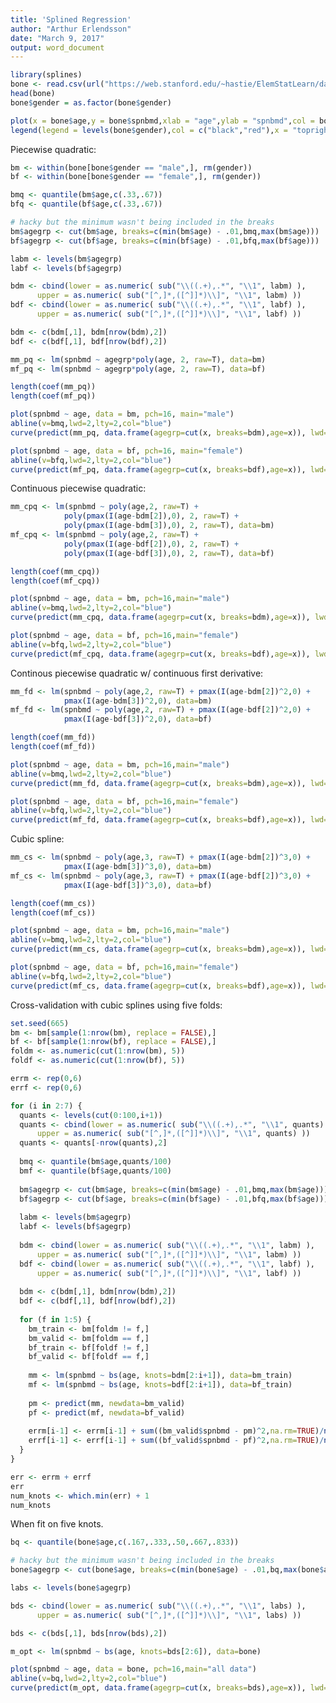 ```yaml
---
title: 'Splined Regression'
author: "Arthur Erlendsson"
date: "March 9, 2017"
output: word_document
---
```

```r
library(splines)
bone <- read.csv(url("https://web.stanford.edu/~hastie/ElemStatLearn/datasets/bone.data"),sep="\t")
head(bone)
bone$gender = as.factor(bone$gender)
```

```r
plot(x = bone$age,y = bone$spnbmd,xlab = "age",ylab = "spnbmd",col = bone$gender)
legend(legend = levels(bone$gender),col = c("black","red"),x = "topright",pch=3)
```

Piecewise quadratic:

```r
bm <- within(bone[bone$gender == "male",], rm(gender))
bf <- within(bone[bone$gender == "female",], rm(gender))

bmq <- quantile(bm$age,c(.33,.67))
bfq <- quantile(bf$age,c(.33,.67))

# hacky but the minimum wasn't being included in the breaks
bm$agegrp <- cut(bm$age, breaks=c(min(bm$age) - .01,bmq,max(bm$age)))
bf$agegrp <- cut(bf$age, breaks=c(min(bf$age) - .01,bfq,max(bf$age)))

labm <- levels(bm$agegrp)
labf <- levels(bf$agegrp)

bdm <- cbind(lower = as.numeric( sub("\\((.+),.*", "\\1", labm) ),
      upper = as.numeric( sub("[^,]*,([^]]*)\\]", "\\1", labm) ))
bdf <- cbind(lower = as.numeric( sub("\\((.+),.*", "\\1", labf) ),
      upper = as.numeric( sub("[^,]*,([^]]*)\\]", "\\1", labf) ))

bdm <- c(bdm[,1], bdm[nrow(bdm),2])
bdf <- c(bdf[,1], bdf[nrow(bdf),2])

mm_pq <- lm(spnbmd ~ agegrp*poly(age, 2, raw=T), data=bm)
mf_pq <- lm(spnbmd ~ agegrp*poly(age, 2, raw=T), data=bf)

length(coef(mm_pq))
length(coef(mf_pq))

plot(spnbmd ~ age, data = bm, pch=16, main="male")
abline(v=bmq,lwd=2,lty=2,col="blue")
curve(predict(mm_pq, data.frame(agegrp=cut(x, breaks=bdm),age=x)), lwd=2, col=2, add=TRUE)

plot(spnbmd ~ age, data = bf, pch=16, main="female")
abline(v=bfq,lwd=2,lty=2,col="blue")
curve(predict(mf_pq, data.frame(agegrp=cut(x, breaks=bdf),age=x)), lwd=2, col=2, add=TRUE)
```


Continuous piecewise quadratic:
```r
mm_cpq <- lm(spnbmd ~ poly(age,2, raw=T) + 
            poly(pmax(I(age-bdm[2]),0), 2, raw=T) +
            poly(pmax(I(age-bdm[3]),0), 2, raw=T), data=bm)
mf_cpq <- lm(spnbmd ~ poly(age,2, raw=T) + 
            poly(pmax(I(age-bdf[2]),0), 2, raw=T) +
            poly(pmax(I(age-bdf[3]),0), 2, raw=T), data=bf)

length(coef(mm_cpq))
length(coef(mf_cpq))

plot(spnbmd ~ age, data = bm, pch=16,main="male")
abline(v=bmq,lwd=2,lty=2,col="blue")
curve(predict(mm_cpq, data.frame(agegrp=cut(x, breaks=bdm),age=x)), lwd=2, col=2, add=TRUE)

plot(spnbmd ~ age, data = bf, pch=16,main="female")
abline(v=bfq,lwd=2,lty=2,col="blue")
curve(predict(mf_cpq, data.frame(agegrp=cut(x, breaks=bdf),age=x)), lwd=2, col=2, add=TRUE)
```


Continous piecewise quadratic w/ continuous first derivative:
```r
mm_fd <- lm(spnbmd ~ poly(age,2, raw=T) + pmax(I(age-bdm[2])^2,0) + 
            pmax(I(age-bdm[3])^2,0), data=bm)
mf_fd <- lm(spnbmd ~ poly(age,2, raw=T) + pmax(I(age-bdf[2])^2,0) + 
            pmax(I(age-bdf[3])^2,0), data=bf)

length(coef(mm_fd))
length(coef(mf_fd))

plot(spnbmd ~ age, data = bm, pch=16,main="male")
abline(v=bmq,lwd=2,lty=2,col="blue")
curve(predict(mm_fd, data.frame(agegrp=cut(x, breaks=bdm),age=x)), lwd=2, col=2, add=TRUE)

plot(spnbmd ~ age, data = bf, pch=16,main="female")
abline(v=bfq,lwd=2,lty=2,col="blue")
curve(predict(mf_fd, data.frame(agegrp=cut(x, breaks=bdf),age=x)), lwd=2, col=2, add=TRUE)
```


Cubic spline:
```r
mm_cs <- lm(spnbmd ~ poly(age,3, raw=T) + pmax(I(age-bdm[2])^3,0) + 
            pmax(I(age-bdm[3])^3,0), data=bm)
mf_cs <- lm(spnbmd ~ poly(age,3, raw=T) + pmax(I(age-bdf[2])^3,0) + 
            pmax(I(age-bdf[3])^3,0), data=bf)

length(coef(mm_cs))
length(coef(mf_cs))

plot(spnbmd ~ age, data = bm, pch=16,main="male")
abline(v=bmq,lwd=2,lty=2,col="blue")
curve(predict(mm_cs, data.frame(agegrp=cut(x, breaks=bdm),age=x)), lwd=2, col=2, add=TRUE)

plot(spnbmd ~ age, data = bf, pch=16,main="female")
abline(v=bfq,lwd=2,lty=2,col="blue")
curve(predict(mf_cs, data.frame(agegrp=cut(x, breaks=bdf),age=x)), lwd=2, col=2, add=TRUE)
```


Cross-validation with cubic splines using five folds:
```r
set.seed(665)
bm <- bm[sample(1:nrow(bm), replace = FALSE),]
bf <- bf[sample(1:nrow(bf), replace = FALSE),]
foldm <- as.numeric(cut(1:nrow(bm), 5))
foldf <- as.numeric(cut(1:nrow(bf), 5))

errm <- rep(0,6)
errf <- rep(0,6)

for (i in 2:7) {
  quants <- levels(cut(0:100,i+1))
  quants <- cbind(lower = as.numeric( sub("\\((.+),.*", "\\1", quants) ),
      upper = as.numeric( sub("[^,]*,([^]]*)\\]", "\\1", quants) ))
  quants <- quants[-nrow(quants),2]
  
  bmq <- quantile(bm$age,quants/100)
  bmf <- quantile(bf$age,quants/100)
  
  bm$agegrp <- cut(bm$age, breaks=c(min(bm$age) - .01,bmq,max(bm$age)))
  bf$agegrp <- cut(bf$age, breaks=c(min(bf$age) - .01,bfq,max(bf$age)))
  
  labm <- levels(bm$agegrp)
  labf <- levels(bf$agegrp)
  
  bdm <- cbind(lower = as.numeric( sub("\\((.+),.*", "\\1", labm) ),
      upper = as.numeric( sub("[^,]*,([^]]*)\\]", "\\1", labm) ))
  bdf <- cbind(lower = as.numeric( sub("\\((.+),.*", "\\1", labf) ),
      upper = as.numeric( sub("[^,]*,([^]]*)\\]", "\\1", labf) ))
  
  bdm <- c(bdm[,1], bdm[nrow(bdm),2])
  bdf <- c(bdf[,1], bdf[nrow(bdf),2])
  
  for (f in 1:5) {
    bm_train <- bm[foldm != f,]
    bm_valid <- bm[foldm == f,]
    bf_train <- bf[foldf != f,]
    bf_valid <- bf[foldf == f,]
    
    mm <- lm(spnbmd ~ bs(age, knots=bdm[2:i+1]), data=bm_train)
    mf <- lm(spnbmd ~ bs(age, knots=bdf[2:i+1]), data=bf_train)
    
    pm <- predict(mm, newdata=bm_valid)
    pf <- predict(mf, newdata=bf_valid)
    
    errm[i-1] <- errm[i-1] + sum((bm_valid$spnbmd - pm)^2,na.rm=TRUE)/nrow(bm_valid)
    errf[i-1] <- errf[i-1] + sum((bf_valid$spnbmd - pf)^2,na.rm=TRUE)/nrow(bf_valid)
  }
}

err <- errm + errf
err
num_knots <- which.min(err) + 1
num_knots
```


When fit on five knots.
```r
bq <- quantile(bone$age,c(.167,.333,.50,.667,.833))

# hacky but the minimum wasn't being included in the breaks
bone$agegrp <- cut(bone$age, breaks=c(min(bone$age) - .01,bq,max(bone$age)))

labs <- levels(bone$agegrp)

bds <- cbind(lower = as.numeric( sub("\\((.+),.*", "\\1", labs) ),
      upper = as.numeric( sub("[^,]*,([^]]*)\\]", "\\1", labs) ))

bds <- c(bds[,1], bds[nrow(bds),2])

m_opt <- lm(spnbmd ~ bs(age, knots=bds[2:6]), data=bone)

plot(spnbmd ~ age, data = bone, pch=16,main="all data")
abline(v=bq,lwd=2,lty=2,col="blue")
curve(predict(m_opt, data.frame(agegrp=cut(x, breaks=bds),age=x)), lwd=2, col=2, add=TRUE)
```